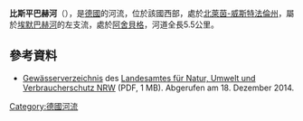 {{Multiple issues|
{{No footnotes|time=2020-07-16T03:51:44+00:00}}
{{Refimprove|time=2020-07-16T03:51:44+00:00}}
}}
{{Coord|51.6691|N|7.6359|E|display=title}}

'''比斯平巴赫河'''（{{lang-de|Bispingbach}}），是[[德國|德國]]的河流，位於該國西部，處於[[北萊茵-威斯特法倫州|北萊茵-威斯特法倫州]]，屬於[[埃默巴赫河_(韋爾瑟河支流)|埃默巴赫河]]的左支流，處於[[阿舍貝格|阿舍貝格]]，河道全長5.5公里。

==參考資料==
* [http://www.lanuv.nrw.de/fileadmin/lanuv/wasser/pdf/Gewaesserverzeichnis%20GSK3C.xls  Gewässerverzeichnis] {{Wayback|url=http://www.lanuv.nrw.de/fileadmin/lanuv/wasser/pdf/Gewaesserverzeichnis%20GSK3C.xls |date=20190808033656 }} des [[Landesamt_für_Natur,_Umwelt_und_Verbraucherschutz_Nordrhein-Westfalen|Landesamtes für Natur, Umwelt und Verbraucherschutz NRW]] (PDF, 1 MB). Abgerufen am 18. Dezember 2014.

{{Germany-geo-stub}}
[[Category:德國河流|Category:德國河流]]
